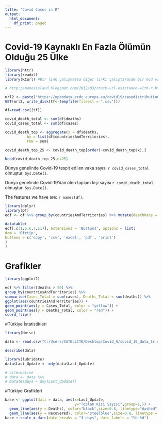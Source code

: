 ```yaml
---
title: "Covid Cases in R"
output:
  html_document:
    df_print: paged
---
```

# Covid-19 Kaynaklı En Fazla Ölümün Olduğu 25 Ülke

```r

library(httr)
library(readxl)
library(RCurl) #Bir link çalışmazsa diğer linki çalıştıracak bir kod var burada.

# http://memosisland.blogspot.com/2012/03/check-url-existance-with-r.html

url2 <- paste("https://opendata.ecdc.europa.eu/covid19/casedistribution/csv")
GET(url2, write_disk(tf<-tempfile(fileext = ".csv")))

df=read.csv((tf))
```



```r
covid_death_total <- sum(df$deaths)
covid_cases_total <- sum(df$cases)

covid_death_top <- aggregate(x = df$deaths,
          by = list(df$countriesAndTerritories),              
          FUN = sum) 

covid_death_top_25 <- covid_death_top[order(-covid_death_top$x),]

head(covid_death_top_25,n=25)

```

Dünya genelinde Covid-19 tespit edilen vaka sayısı `r covid_cases_total` olmuştur. `Sys.Date()`.

Dünya genelinde Covid-19'dan ölen toplam kişi sayısı `r covid_death_total` olmuştur. `Sys.Date()`.

The features we have are: `r names(df)`.

```r
library(dplyr)
library(DT)
edf <- df %>% group_by(countriesAndTerritories) %>% mutate(deathRate = sum(deaths)/sum(cases))

datatable(
edf[,c(1,5,6,7,11)], extensions = 'Buttons', options = list(
dom = 'Bfrtip',
buttons = c('copy', 'csv', 'excel', 'pdf', 'print')
)
)

```

# Grafikler

```r
library(ggplot2)

edf %>% filter(deaths > 50) %>%
group_by(countriesAndTerritories) %>%
summarise(Cases_Total = sum(cases), Deaths_Total = sum(deaths)) %>%
ggplot(aes(countriesAndTerritories)) +
geom_point(aes(y = Cases_Total, color = "yellow")) +
geom_point(aes(y = Deaths_Total, color = "red")) +
coord_flip()
```

#Türkiye İstatistikleri

```r

library(Hmisc)

data <- read.csv("C:/Users/SATELLITE/Desktop/Covid_R/covid_19_data_tr.csv", stringsAsFactors = FALSE)

describe(data)


```

```r

library(lubridate)
data$Last_Update <- mdy(data$Last_Update)

# alternative
# data <- data %>%
# mutate(days = dmy(Last_Update))

```
#Türkiye Grafikleri

```r
base <- ggplot(data = data, aes(x=Last_Update, 
                                y="Toplam Kisi Sayısı",group=1,)) +
  geom_line(aes(y = Deaths), color="black",size=0.8, linetype="dashed") + 
  geom_line(aes(y = Recovered), color="steelblue",size=0.8, linetype = "twodash")
base + scale_x_date(date_breaks = "3 days", date_labels = "%b %d")
```

